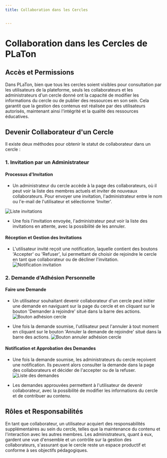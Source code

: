 ```yaml
---
title: Collaboration dans les Cercles


---
```


# Collaboration dans les Cercles de PLaTon

## Accès et Permissions

Dans PLaTon, bien que tous les cercles soient visibles pour consultation par les utilisateurs de la plateforme,
seuls les collaborateurs et les administrateurs d'un cercle donné ont la capacité de modifier les informations du cercle ou de publier des ressources en son sein.
Cela garantit que la gestion des contenus est réalisée par des utilisateurs autorisés, maintenant ainsi l'intégrité et la qualité des ressources éducatives.

## Devenir Collaborateur d'un Cercle

Il existe deux méthodes pour obtenir le statut de collaborateur dans un cercle :

### 1. Invitation par un Administrateur

#### Processus d'Invitation


- Un administrateur du cercle accède à la page des collaborateurs, où il peut voir la liste des membres actuels et inviter de nouveaux collaborateurs.
Pour envoyer une invitation, l'administrateur entre le nom ou l'e-mail de l'utilisateur et sélectionne 'Inviter'.

![Liste invitations](../../../public/screens/resources/members/invitation-table.png)
- Une fois l'invitation envoyée, l'administrateur peut voir la liste des invitations en attente, avec la possibilité de les annuler.

#### Réception et Gestion des Invitations

- L'utilisateur invité reçoit une notification, laquelle contient des boutons 'Accepter' ou 'Refuser', lui permettant de choisir de rejoindre le cercle en tant que collaborateur ou de décliner l'invitation.
![Notification invitation](../../../public/screens/resources/members/invitation-notification.png)

### 2. Demande d'Adhésion Personnelle

#### Faire une Demande

- Un utilisateur souhaitant devenir collaborateur d'un cercle peut initier une demande en naviguant sur la page du cercle et en cliquant sur le bouton 'Demander à rejoindre' situé dans la barre des actions.
![Bouton  adhésion cercle](../../../public/screens/resources/members/join-button.png)

- Une fois la demande soumise, l'utilisateur peut l'annuler à tout moment en cliquant sur le bouton 'Annuler la demande de rejoindre' situé dans la barre des actions.
![Bouton annuler adhésion cercle](../../../public/screens/resources/members/cancel-join-button.png)

#### Notification et Approbation des Demandes

- Une fois la demande soumise, les administrateurs du cercle reçoivent une notification. Ils peuvent alors consulter la demande dans la page des collaborateurs et décider de l'accepter ou de la refuser.
![Liste des demandes](../../../public/screens/resources/members/join-table.png)

- Les demandes approuvées permettent à l'utilisateur de devenir collaborateur, avec la possibilité de modifier les informations du cercle et de contribuer au contenu.

## Rôles et Responsabilités

En tant que collaborateur, un utilisateur acquiert des responsabilités supplémentaires au sein du cercle, telles que la maintenance du contenu et l'interaction avec les autres membres.
Les administrateurs, quant à eux, gardent une vue d'ensemble et un contrôle sur la gestion des collaborateurs, s'assurant que le cercle reste un espace productif et conforme à ses objectifs pédagogiques.
